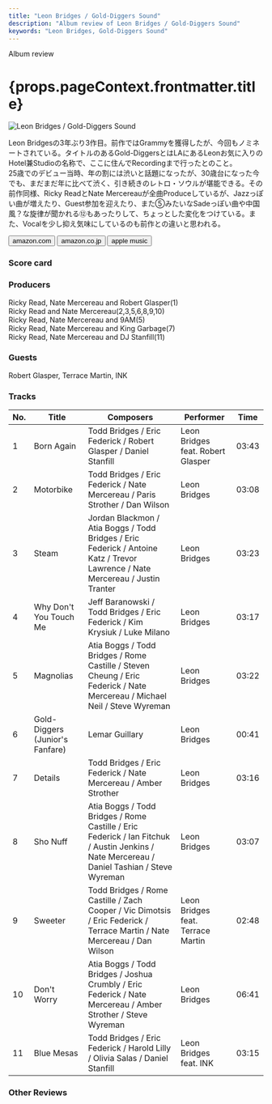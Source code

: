 ```yaml
---
title: "Leon Bridges / Gold-Diggers Sound"
description: "Album review of Leon Bridges / Gold-Diggers Sound"
keywords: "Leon Bridges, Gold-Diggers Sound"
---
```






<p className="largeP">Album review</p>
<h1 className="h1--no--margin">{props.pageContext.frontmatter.title}</h1>

<Row  className="image-card-group">
	<Column colMd={"3"} colLg={"4"} noGutterMdLeft="">
       <ImageCard>

![Leon Bridges / Gold-Diggers Sound](../../images/cd/leonbridges3L.jpg)

</ImageCard>
	</Column>
	<Column colMd={"4"} colLg={"8"} noGutterMdLeft="">
		<p>
			Leon Bridgesの3年ぶり3作目。前作ではGrammyを獲得したが、今回もノミネートされている。タイトルのあるGold-DiggersとはLAにあるLeonお気に入りのHotel兼Studioの名称で、ここに住んでRecordingまで行ったとのこと。
			<br/>25歳でのデビュー当時、年の割には渋いと話題になったが、30歳台になった今でも、まだまだ年に比べて渋く、引き続きのレトロ・ソウルが堪能できる。その前作同様、Ricky ReadとNate Mercereauが全曲Produceしているが、Jazzっぽい曲が増えたり、Guest参加を迎えたり、また⑤みたいなSadeっぽい曲や中国風？な旋律が聞かれる⑫もあったりして、ちょっとした変化をつけている。また、Vocalを少し抑え気味にしているのも前作との違いと思われる。
		</p>
		<div>
		  <Button className="button-right-mergin"  href="https://amzn.to/3EpG2G7" kind="primary" size="small" renderIcon={ArrowUpRight24}>
  	    amazon.com
  	  </Button>
  	  <Button className="button-right-mergin"  href="https://amzn.to/3H5MJ1G" kind="secondary" size="small" renderIcon={ArrowUpRight24}>
  	    amazon.co.jp
  	  </Button>
			<Button className="button-right-mergin"  href="https://apple.co/3qo8IKF" kind="tertiary" size="small" renderIcon={ArrowUpRight24}>
  	   	apple music
  	  </Button>
			<AdvJS2/>
		</div>
	</Column>
</Row>
<Row >
	<Column colMd={"4"} colLg={"4"} noGutterMdLeft="">
		<div>
		  <h3>Score card</h3>
			<SliderJS1 value="5" />
		  <SliderJS2 value="5" />
			<SliderJS3 value="1" />
		  <SliderJS4 value="8" />
		</div>
	</Column>
	<Column colMd={"8"} colLg={"8"} noGutterMdLeft="">
		<div>
			<h3>Producers</h3>
			<p>
				Ricky Read, Nate Mercereau and Robert Glasper(1)
				<br/>Ricky Read and Nate Mercereau(2,3,5,6,8,9,10)
				<br/>Ricky Read, Nate Mercereau and 9AM(5)
				<br/>Ricky Read, Nate Mercereau and King Garbage(7)
				<br/>Ricky Read, Nate Mercereau and DJ Stanfill(11)
			</p>
			<h3>Guests</h3>
			<p>
				Robert Glasper, Terrace Martin, INK
			</p>
		</div>
	</Column>
</Row>

<h3>Tracks</h3>

| No. | Title                           | Composers                                                                                                                                  | Performer                         | Time  |
| --- | ------------------------------- | ------------------------------------------------------------------------------------------------------------------------------------------ | --------------------------------- | ----- |
| 1   | Born Again                      | Todd Bridges / Eric Federick / Robert Glasper / Daniel Stanfill                                                                            | Leon Bridges feat. Robert Glasper | 03:43 |
| 2   | Motorbike                       | Todd Bridges / Eric Federick / Nate Mercereau / Paris Strother / Dan Wilson                                                                | Leon Bridges                      | 03:08 |
| 3   | Steam                           | Jordan Blackmon / Atia Boggs / Todd Bridges / Eric Federick / Antoine Katz / Trevor Lawrence / Nate Mercereau / Justin Tranter             | Leon Bridges                      | 03:23 |
| 4   | Why Don't You Touch Me          | Jeff Baranowski / Todd Bridges / Eric Federick / Kim Krysiuk / Luke Milano                                                                 | Leon Bridges                      | 03:17 |
| 5   | Magnolias                       | Atia Boggs / Todd Bridges / Rome Castille / Steven Cheung / Eric Federick / Nate Mercereau / Michael Neil / Steve Wyreman                  | Leon Bridges                      | 03:22 |
| 6   | Gold-Diggers (Junior's Fanfare) | Lemar Guillary                                                                                                                             | Leon Bridges                      | 00:41 |
| 7   | Details                         | Todd Bridges / Eric Federick / Nate Mercereau / Amber Strother                                                                             | Leon Bridges                      | 03:16 |
| 8   | Sho Nuff                        | Atia Boggs / Todd Bridges / Rome Castille / Eric Federick / Ian Fitchuk / Austin Jenkins / Nate Mercereau / Daniel Tashian / Steve Wyreman | Leon Bridges                      | 03:07 |
| 9   | Sweeter                         | Todd Bridges / Rome Castille / Zach Cooper / Vic Dimotsis / Eric Federick / Terrace Martin / Nate Mercereau / Dan Wilson                   | Leon Bridges feat. Terrace Martin | 02:48 |
| 10  | Don't Worry                     | Atia Boggs / Todd Bridges / Joshua Crumbly / Eric Federick / Nate Mercereau / Amber Strother / Steve Wyreman                               | Leon Bridges                      | 06:41 |
| 11  | Blue Mesas                      | Todd Bridges / Eric Federick / Harold Lilly / Olivia Salas / Daniel Stanfill                                                               | Leon Bridges feat. INK            | 03:15 |

<h3>Other Reviews</h3>

<Row>
  <Column colMd={3} colLg={3} noGutterMdLeft>
    <Review1 />
  </Column>
</Row>

<AdvJS3 />